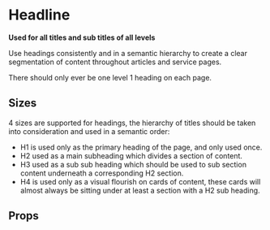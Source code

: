 
<Meta title="Pattern Library|Typography/Headline" component={Headline} />

# Headline
 
**Used for all titles and sub titles of all levels**

Use headings consistently and in a semantic hierarchy to create a clear segmentation of content throughout articles and service pages.

There should only ever be one level 1 heading on each page.

## Sizes

4 sizes are supported for headings, the hierarchy of titles should be taken into consideration and used in a semantic order:
- H1 is used only as the primary heading of the page, and only used once.
- H2 used as a main subheading which divides a section of content.
- H3 used as a sub sub heading which should be used to sub section content underneath a corresponding H2 section.
- H4 is used only as a visual flourish on cards of content, these cards will almost always be sitting under at least a section with a H2 sub heading.

<Preview>
    <Story name="Hero Level 1">
        <Headline level={0} text="Example headline level 1" />
    </Story>
</Preview>

<Preview>
    <Story name="Level 1">
        <Headline level={1} text="Example headline level 1" />
    </Story>
</Preview>

<Preview>
    <Story name="Level 2">
        <Headline level={2} text="Example headline level 2" />
    </Story>
</Preview>

<Preview>
    <Story name="Level 3">
        <Headline level={3} text="Example headline level 3" />
    </Story>
</Preview>

<Preview>
    <Story name="Level 4">
        <Headline level={4} text="Example headline level 4" />
    </Story>
</Preview>

## Props 

<Props of={Headline} />